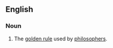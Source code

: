 ==English==
{{wikipedia}}

===Noun===
{{en-noun|ethics of reciprocity}}

# {{lb|en|ethics}} The [[golden rule]] used by [[philosophers]].